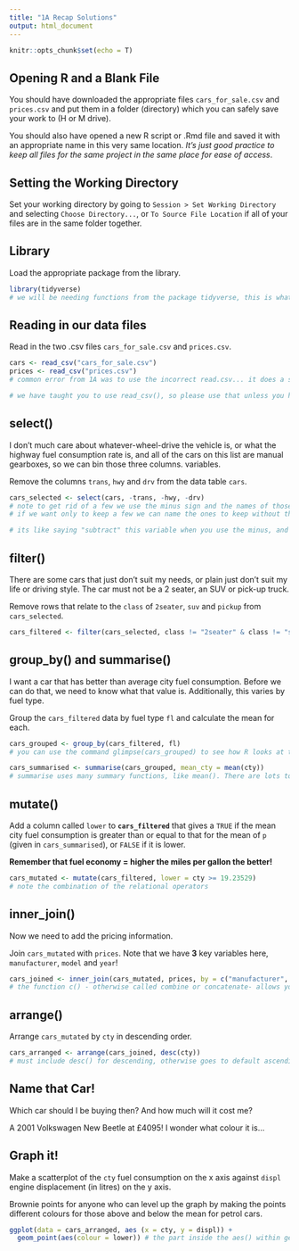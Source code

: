 ```yaml
---
title: "1A Recap Solutions"
output: html_document
---
```


```r
knitr::opts_chunk$set(echo = T)

```

## Opening R and a Blank File

You should have downloaded the appropriate files `cars_for_sale.csv` and `prices.csv` and put them in a folder (directory) which you can safely save your work to (H or M drive).

You should also have opened a new R script or .Rmd file and saved it with an appropriate name in this very same location. *It's just good practice to keep all files for the same project in the same place for ease of access*.

## Setting the Working Directory

Set your working directory by going to `Session > Set Working Directory` and selecting `Choose Directory...`, or `To Source File Location` if all of your files are in the same folder together.

## Library

Load the appropriate package from the library. 

```r
library(tidyverse)
# we will be needing functions from the package tidyverse, this is what you should have loaded in with library(). Quotation marks don't make a difference here, you can take them or leave them.
```

## Reading in our data files

Read in the two .csv files `cars_for_sale.csv` and `prices.csv`.

```r
cars <- read_csv("cars_for_sale.csv")
prices <- read_csv("prices.csv")
# common error from 1A was to use the incorrect read.csv... it does a similar thing, but the data table that results is actually different from the one created by read_csv.

# we have taught you to use read_csv(), so please use that unless you have justifyable reasons to use the other.
```

## select()

I don't much care about whatever-wheel-drive the vehicle is, or what the highway fuel consumption rate is, and all of the cars on this list are manual gearboxes, so we can bin those three columns. variables.

Remove the columns `trans`, `hwy` and `drv` from the data table `cars`.

```r
cars_selected <- select(cars, -trans, -hwy, -drv)
# note to get rid of a few we use the minus sign and the names of those we want to bin
# if we want only to keep a few we can name the ones to keep without the minus

# its like saying "subtract" this variable when you use the minus, and "keep" when you don't
```

## filter()

There are some cars that just don't suit my needs, or plain just don't suit my life or driving style. The car must not be a 2 seater, an SUV or pick-up truck.

Remove rows that relate to the `class` of `2seater`, `suv` and `pickup` from `cars_selected`.

```r
cars_filtered <- filter(cars_selected, class != "2seater" & class != "suv" & class != "pickup")
```

## group_by() and summarise()

I want a car that has better than average city fuel consumption. Before we can do that, we need to know what that value is. Additionally, this varies by fuel type.

Group the `cars_filtered` data by fuel type `fl` and calculate the mean for each.

```r
cars_grouped <- group_by(cars_filtered, fl)
# you can use the command glimpse(cars_grouped) to see how R looks at the data organisation: what are counted as groups is listed at the top

cars_summarised <- summarise(cars_grouped, mean_cty = mean(cty))
# summarise uses many summary functions, like mean(). There are lots to choose from depending on the task you wish to perform
```

## mutate()

Add a column called `lower` to **`cars_filtered`** that gives a `TRUE` if the mean city fuel consumption is greater than or equal to that for the mean of `p` (given in `cars_summarised`), or `FALSE` if it is lower.

**Remember that fuel economy = higher the miles per gallon the better!**

```r
cars_mutated <- mutate(cars_filtered, lower = cty >= 19.23529)
# note the combination of the relational operators
```

## inner_join()

Now we need to add the pricing information.

Join `cars_mutated` with `prices`. Note that we have **3** key variables here, `manufacturer`, `model` and `year`!

```r
cars_joined <- inner_join(cars_mutated, prices, by = c("manufacturer", "model", "year"))
# the function c() - otherwise called combine or concatenate- allows you to define multiple things together, in this case our key variables.
```

## arrange() 

Arrange `cars_mutated` by `cty` in descending order.

```r
cars_arranged <- arrange(cars_joined, desc(cty))
# must include desc() for descending, otherwise goes to default ascending
```

## Name that Car!

Which car should I be buying then? And how much will it cost me? 

A 2001 Volkswagen New Beetle at £4095! I wonder what colour it is...

## Graph it!

Make a scatterplot of the `cty` fuel consumption on the x axis against `displ` engine displacement (in litres) on the y axis.

Brownie points for anyone who can level up the graph by making the points different colours for those above and below the mean for petrol cars.

```r
ggplot(data = cars_arranged, aes (x = cty, y = displ)) +
  geom_point(aes(colour = lower)) # the part inside the aes() within geom_point changes the colour automatically by the status of "lower" variable
```



















